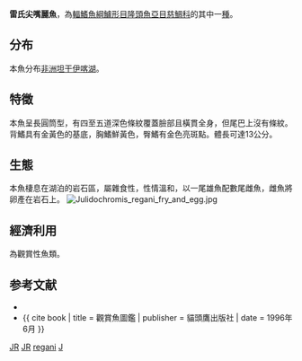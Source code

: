 {{Speciesbox
| genus = Julidochromis
| species = regani
| image = Julidochromis regani.jpg
| status = LC
| status_system = IUCN3.1
| authority = [[Poll|Poll]], 1942
| synonyms = *''Julidochromis regani regani''<br /><small>Poll, 1942</small>
}}

'''雷氏尖嘴麗魚'''，為[[輻鰭魚綱|輻鰭魚綱]][[鱸形目|鱸形目]][[隆頭魚亞目|隆頭魚亞目]][[慈鯛科|慈鯛科]]的其中一[[種|種]]。

==分布==
本魚分布[[非洲|非洲]][[坦干伊喀湖|坦干伊喀湖]]。

==特徵==
本魚呈長圓筒型，有四至五道深色條紋覆蓋臉部且橫貫全身，但尾巴上沒有條紋。背鰭具有金黃色的基底，胸鰭鮮黃色，臀鰭有金色亮斑點。體長可達13公分。

==生態==
本魚棲息在湖泊的岩石區，屬雜食性，性情溫和，以一尾雄魚配數尾雌魚，雌魚將卵產在岩石上。
[[Image:Julidochromis_regani_fry_and_egg.jpg|thumb]]

==經濟利用==
為觀賞性魚類。

==参考文献==
*{{FishBase_species|genus=Julidochromis|species=regani|year=2011|month=12}}
*{{ cite book | title = 觀賞魚圖鑑 | publisher = 貓頭鷹出版社 | date = 1996年6月 }}
{{taxonbar}}

[[Category:IUCN红色名录无危物种|JR]]
[[Category:觀賞魚|JR]]
[[Category:尖嘴麗魚屬|regani]]
[[Category:1942年描述的魚類|J]]